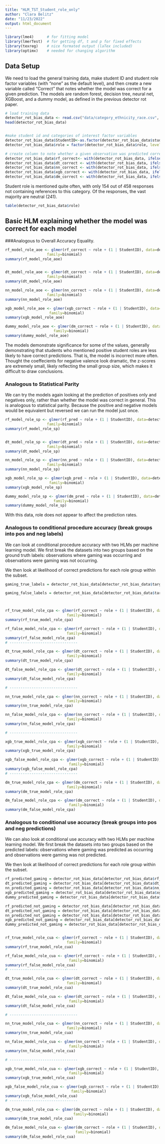 ```yaml
---
title: "HLM_TST_Student_role_only"
author: "Clara Belitz"
date: "11/23/2022"
output: html_document
---
```



```r
library(lme4)      # for fitting model
library(lmerTest)  # for getting df, t and p for fixed effects
library(texreg)    # nice formated output (laTex included)
library(optimx)    # needed for changing algorithm
```

## Data Setup

We need to load the general training data, make student ID and student role factor variables (with "none" as the default level), and then create a new variable called "Correct" that notes whether the model was correct for a given prediction. The models are random forest, decision tree, neural net, XGBoost, and a dummy model, as defined in the previous detector rot paper.

```r
# load training data
detector_rot_bias_data <- read.csv("data/category_ethnicity_race.csv", header=TRUE)
head(detector_rot_bias_data)


#make student id and categories of interest factor variables
detector_rot_bias_data$StudentID<-as.factor(detector_rot_bias_data$student_id)
detector_rot_bias_data$role = factor(detector_rot_bias_data$role, levels=c("None", "negative", "neutral", "positive")) # none is baseline level

# create column to note whether a given observation was predicted correctly or not, for each model
detector_rot_bias_data$rf_correct<- with(detector_rot_bias_data, ifelse(rf_pred == target, 1, 0))
detector_rot_bias_data$dt_correct <- with(detector_rot_bias_data, ifelse(dt_pred == target, 1, 0))
detector_rot_bias_data$nn_correct <- with(detector_rot_bias_data, ifelse(nn_pred == target, 1, 0))
detector_rot_bias_data$xgb_correct <- with(detector_rot_bias_data, ifelse(xgb_pred == target, 1, 0))
detector_rot_bias_data$dm_correct <- with(detector_rot_bias_data, ifelse(dm_pred == target, 1, 0))

```
Student role is mentioned quite often, with only 154 out of 458 responses not containing references to this category. Of the responses, the vast majority are neutral (241).

``` r
table(detector_rot_bias_data$role)
```

## Basic HLM explaining whether the model was correct for each model
###Analogous to Overall Accuracy Equality.

```r
rf_model_role_aoe <- glmer(rf_correct ~ role + (1 | StudentID), data=detector_rot_bias_data,
                   family=binomial)
summary(rf_model_role_aoe)


dt_model_role_aoe <- glmer(dt_correct ~ role + (1 | StudentID), data=detector_rot_bias_data,
                   family=binomial)
summary(dt_model_role_aoe)

nn_model_role_aoe <- glmer(nn_correct ~ role + (1 | StudentID), data=detector_rot_bias_data,
                   family=binomial)
summary(nn_model_role_aoe)

xgb_model_role_aoe <- glmer(xgb_correct ~ role + (1 | StudentID), data=detector_rot_bias_data,
                    family=binomial)
summary(xgb_model_role_aoe)

dummy_model_role_aoe <- glmer(dm_correct ~ role + (1 | StudentID), data=detector_rot_bias_data,
                      family=binomial)
summary(dummy_model_role_aoe)
```

The models demonstrate significance for some of the values, generally demonstrating that students who mentioned positive student roles are less likely to have correct predictions. That is, the model is incorrect more often. Thought the coeffecients for negative valence look dramatic, the z-scores are extremely small, likely reflecting the small group size, which makes it difficult to draw conclusions.

### Analogous to Statistical Parity
We can try the models again looking at the prediction of positives only and negatives only, rather than whether the model was correct in general. This is analogous to statistical parity. Because the positive and negative models would be equivalent but reversed we can run the model just once.

```r
rf_model_role_sp <- glmer(rf_pred ~ role + (1 | StudentID), data=detector_rot_bias_data,
                   family=binomial)
summary(rf_model_role_sp)


dt_model_role_sp <- glmer(dt_pred ~ role + (1 | StudentID), data=detector_rot_bias_data,
                   family=binomial)
summary(dt_model_role_sp)

nn_model_role_sp <- glmer(nn_pred ~ role + (1 | StudentID), data=detector_rot_bias_data,
                   family=binomial)
summary(nn_model_role_sp)

xgb_model_role_sp <- glmer(xgb_pred ~ role + (1 | StudentID), data=detector_rot_bias_data,
                    family=binomial)
summary(xgb_model_role_sp)

dummy_model_role_sp <- glmer(dm_pred ~ role + (1 | StudentID), data=detector_rot_bias_data,
                      family=binomial)
summary(dummy_model_role_sp)
```

With this data, role does not appear to affect the prediction rates. 

### Analogous to conditional procedure accuracy (break groups into pos and neg labels)
We can look at conditional procedure accuracy with two HLMs per machine learning model. We first break the datasets into two groups based on the ground truth labels: observations where gaming was occurring and observations were gaming was not occurring.

We then look at likelihood of correct predictions for each role group within the subset.
```r
gaming_true_labels = detector_rot_bias_data[detector_rot_bias_data$target == 1, ]

gaming_false_labels = detector_rot_bias_data[detector_rot_bias_data$target == 0, ]



rf_true_model_role_cpa <- glmer(rf_correct ~ role + (1 | StudentID), data=gaming_true_labels,
                            family=binomial)
summary(rf_true_model_role_cpa)

rf_false_model_role_cpa <- glmer(rf_correct ~ role + (1 | StudentID), data=gaming_false_labels,
                            family=binomial)
summary(rf_false_model_role_cpa)
# -------------------------------

dt_true_model_role_cpa <- glmer(dt_correct ~ role + (1 | StudentID), data=gaming_true_labels,
                            family=binomial)
summary(dt_true_model_role_cpa)

dt_false_model_role_cpa <- glmer(dt_correct ~ role + (1 | StudentID), data=gaming_false_labels,
                            family=binomial)
summary(dt_false_model_role_cpa)

# -------------------------------

nn_true_model_role_cpa <- glmer(nn_correct ~ role + (1 | StudentID), data=gaming_true_labels,
                            family=binomial)
summary(nn_true_model_role_cpa)

nn_false_model_role_cpa <- glmer(nn_correct ~ role + (1 | StudentID), data=gaming_false_labels,
                            family=binomial)
summary(nn_false_model_role_cpa)

# -------------------------------

xgb_true_model_role_cpa <- glmer(xgb_correct ~ role + (1 | StudentID), data=gaming_true_labels,
                            family=binomial)
summary(xgb_true_model_role_cpa)

xgb_false_model_role_cpa <- glmer(xgb_correct ~ role + (1 | StudentID), data=gaming_false_labels,
                             family=binomial)
summary(xgb_false_model_role_cpa)
# -------------------------------

dm_true_model_role_cpa <- glmer(dm_correct ~ role + (1 | StudentID), data=gaming_true_labels,
                            family=binomial)
summary(dm_true_model_role_cpa)

dm_false_model_role_cpa <- glmer(dm_correct ~ role + (1 | StudentID), data=gaming_false_labels,
                             family=binomial)
summary(dm_false_model_role_cpa)
```


### Analogous to conditional use accuracy (break groups into pos and neg predictions)
We can also look at conditional use accuracy with two HLMs per machine learning model. We first break the datasets into two groups based on the predicted labels: observations where gaming was predicted as occurring and observations were gaming was not predicted.

We then look at likelihood of correct predictions for each role group within the subset.
```r
rf_predicted_gaming = detector_rot_bias_data[detector_rot_bias_data$rf_pred == 1, ]
dt_predicted_gaming = detector_rot_bias_data[detector_rot_bias_data$dt_pred == 1, ]
nn_predicted_gaming = detector_rot_bias_data[detector_rot_bias_data$nn_pred == 1, ]
xgb_predicted_gaming = detector_rot_bias_data[detector_rot_bias_data$xgb_pred == 1, ]
dummy_predicted_gaming = detector_rot_bias_data[detector_rot_bias_data$dm_pred == 1, ]

rf_predicted_not_gaming = detector_rot_bias_data[detector_rot_bias_data$rf_pred == 0, ]
dt_predicted_not_gaming = detector_rot_bias_data[detector_rot_bias_data$dt_pred == 0, ]
nn_predicted_not_gaming = detector_rot_bias_data[detector_rot_bias_data$nn_pred == 0, ]
xgb_predicted_not_gaming = detector_rot_bias_data[detector_rot_bias_data$xgb_pred == 0, ]
dummy_predicted_not_gaming = detector_rot_bias_data[detector_rot_bias_data$dm_pred == 0, ]


rf_true_model_role_cua <- glmer(rf_correct ~ role + (1 | StudentID), data=rf_predicted_gaming,
                            family=binomial)
summary(rf_true_model_role_cua)

rf_false_model_role_cua <- glmer(rf_correct ~ role + (1 | StudentID), data=rf_predicted_not_gaming,
                             family=binomial)
summary(rf_false_model_role_cua)
# -------------------------------

dt_true_model_role_cua <- glmer(dt_correct ~ role + (1 | StudentID), data=dt_predicted_gaming,
                            family=binomial)
summary(dt_true_model_role_cua)

dt_false_model_role_cua <- glmer(dt_correct ~ role + (1 | StudentID), data=dt_predicted_not_gaming,
                             family=binomial)
summary(dt_false_model_role_cua)

# -------------------------------

nn_true_model_role_cua <- glmer(nn_correct ~ role + (1 | StudentID), data=nn_predicted_gaming,
                            family=binomial)
summary(nn_true_model_role_cua)

nn_false_model_role_cua <- glmer(nn_correct ~ role + (1 | StudentID), data=nn_predicted_not_gaming,
                             family=binomial)
summary(nn_false_model_role_cua)

# -------------------------------

xgb_true_model_role_cua <- glmer(xgb_correct ~ role + (1 | StudentID), data=xgb_predicted_gaming,
                             family=binomial)
summary(xgb_true_model_role_cua)

xgb_false_model_role_cua <- glmer(xgb_correct ~ role + (1 | StudentID), data=xgb_predicted_not_gaming,
                              family=binomial)
summary(xgb_false_model_role_cua)
# -------------------------------

dm_true_model_role_cua <- glmer(dm_correct ~ role + (1 | StudentID), data=dummy_predicted_gaming,
                               family=binomial)
summary(dm_true_model_role_cua)

dm_false_model_role_cua <- glmer(dm_correct ~ role + (1 | StudentID), data=dummy_predicted_not_gaming,
                                family=binomial)
summary(dm_false_model_role_cua)

```